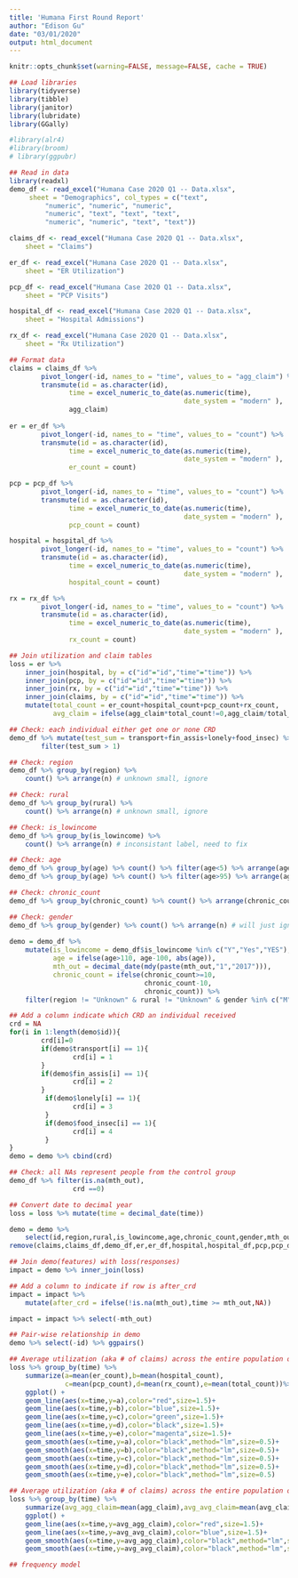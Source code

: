 ```yaml
---
title: 'Humana First Round Report'
author: "Edison Gu"
date: "03/01/2020"
output: html_document
---
```


```r
knitr::opts_chunk$set(warning=FALSE, message=FALSE, cache = TRUE)

## Load libraries
library(tidyverse)
library(tibble)
library(janitor)
library(lubridate)
library(GGally)

#library(alr4)
#library(broom)
# library(ggpubr)

## Read in data
library(readxl)
demo_df <- read_excel("Humana Case 2020 Q1 -- Data.xlsx", 
     sheet = "Demographics", col_types = c("text", 
         "numeric", "numeric", "numeric", 
         "numeric", "text", "text", "text", 
         "numeric", "numeric", "text", "text"))

claims_df <- read_excel("Humana Case 2020 Q1 -- Data.xlsx", 
    sheet = "Claims")

er_df <- read_excel("Humana Case 2020 Q1 -- Data.xlsx", 
    sheet = "ER Utilization")

pcp_df <- read_excel("Humana Case 2020 Q1 -- Data.xlsx", 
    sheet = "PCP Visits")

hospital_df <- read_excel("Humana Case 2020 Q1 -- Data.xlsx", 
    sheet = "Hospital Admissions")

rx_df <- read_excel("Humana Case 2020 Q1 -- Data.xlsx", 
    sheet = "Rx Utilization")
```

```r
## Format data
claims = claims_df %>% 
        pivot_longer(-id, names_to = "time", values_to = "agg_claim") %>% 
        transmute(id = as.character(id),
               time = excel_numeric_to_date(as.numeric(time), 
                                            date_system = "modern" ),
               agg_claim)
        
er = er_df %>% 
        pivot_longer(-id, names_to = "time", values_to = "count") %>% 
        transmute(id = as.character(id),
               time = excel_numeric_to_date(as.numeric(time), 
                                            date_system = "modern" ),
               er_count = count)

pcp = pcp_df %>% 
        pivot_longer(-id, names_to = "time", values_to = "count") %>% 
        transmute(id = as.character(id),
               time = excel_numeric_to_date(as.numeric(time), 
                                            date_system = "modern" ),
               pcp_count = count)

hospital = hospital_df %>% 
        pivot_longer(-id, names_to = "time", values_to = "count") %>% 
        transmute(id = as.character(id),
               time = excel_numeric_to_date(as.numeric(time), 
                                            date_system = "modern" ),
               hospital_count = count)

rx = rx_df %>% 
        pivot_longer(-id, names_to = "time", values_to = "count") %>% 
        transmute(id = as.character(id),
               time = excel_numeric_to_date(as.numeric(time), 
                                            date_system = "modern" ),
               rx_count = count)

## Join utilization and claim tables
loss = er %>% 
    inner_join(hospital, by = c("id"="id","time"="time")) %>% 
    inner_join(pcp, by = c("id"="id","time"="time")) %>% 
    inner_join(rx, by = c("id"="id","time"="time")) %>% 
    inner_join(claims, by = c("id"="id","time"="time")) %>% 
    mutate(total_count = er_count+hospital_count+pcp_count+rx_count,
           avg_claim = ifelse(agg_claim*total_count!=0,agg_claim/total_count,0))
```

```r
## Check: each individual either get one or none CRD
demo_df %>% mutate(test_sum = transport+fin_assis+lonely+food_insec) %>% 
        filter(test_sum > 1)

## Check: region
demo_df %>% group_by(region) %>% 
    count() %>% arrange(n) # unknown small, ignore

## Check: rural
demo_df %>% group_by(rural) %>% 
    count() %>% arrange(n) # unknown small, ignore

## Check: is_lowincome
demo_df %>% group_by(is_lowincome) %>% 
    count() %>% arrange(n) # inconsistant label, need to fix

## Check: age
demo_df %>% group_by(age) %>% count() %>% filter(age<5) %>% arrange(age) # need to correct negative values, assume mistyped minues sign
demo_df %>% group_by(age) %>% count() %>% filter(age>95) %>% arrange(age) # need to correct >100 values, assume mistyped a 1 in the front

## Check: chronic_count
demo_df %>% group_by(chronic_count) %>% count() %>% arrange(chronic_count) # assume mistyped a 1 in the front

## Check: gender
demo_df %>% group_by(gender) %>% count() %>% arrange(n) # will just ignore other than M, F
    
demo = demo_df %>% 
    mutate(is_lowincome = demo_df$is_lowincome %in% c("Y","Yes","YES"),
           age = ifelse(age>110, age-100, abs(age)),
           mth_out = decimal_date(mdy(paste(mth_out,"1","2017"))),
           chronic_count = ifelse(chronic_count>=10,
                                  chronic_count-10,
                                  chronic_count)) %>% 
    filter(region != "Unknown" & rural != "Unknown" & gender %in% c("M","F"))

## Add a column indicate which CRD an individual received
crd = NA
for(i in 1:length(demo$id)){
        crd[i]=0
        if(demo$transport[i] == 1){
                crd[i] = 1
        }
        if(demo$fin_assis[i] == 1){
                crd[i] = 2
        }
         if(demo$lonely[i] == 1){
                crd[i] = 3
         }
         if(demo$food_insec[i] == 1){
                crd[i] = 4
         }
}
demo = demo %>% cbind(crd)

## Check: all NAs represent people from the control group
demo_df %>% filter(is.na(mth_out),
                crd ==0)

## Convert date to decimal year
loss = loss %>% mutate(time = decimal_date(time))
```

```r
demo = demo %>% 
    select(id,region,rural,is_lowincome,age,chronic_count,gender,mth_out,crd)
remove(claims,claims_df,demo_df,er,er_df,hospital,hospital_df,pcp,pcp_df,rx,rx_df,crd,i)
```

```r
## Join demo(features) with loss(responses)
impact = demo %>% inner_join(loss)

## Add a column to indicate if row is after_crd
impact = impact %>% 
    mutate(after_crd = ifelse(!is.na(mth_out),time >= mth_out,NA))

impact = impact %>% select(-mth_out)
```

```r
## Pair-wise relationship in demo
demo %>% select(-id) %>% ggpairs()

## Average utilization (aka # of claims) across the entire population over time
loss %>% group_by(time) %>% 
    summarize(a=mean(er_count),b=mean(hospital_count),
              c=mean(pcp_count),d=mean(rx_count),e=mean(total_count))%>% 
    ggplot() +
    geom_line(aes(x=time,y=a),color="red",size=1.5)+
    geom_line(aes(x=time,y=b),color="blue",size=1.5)+
    geom_line(aes(x=time,y=c),color="green",size=1.5)+
    geom_line(aes(x=time,y=d),color="black",size=1.5)+
    geom_line(aes(x=time,y=e),color="magenta",size=1.5)+
    geom_smooth(aes(x=time,y=a),color="black",method="lm",size=0.5)+
    geom_smooth(aes(x=time,y=b),color="black",method="lm",size=0.5)+
    geom_smooth(aes(x=time,y=c),color="black",method="lm",size=0.5)+
    geom_smooth(aes(x=time,y=d),color="black",method="lm",size=0.5)+
    geom_smooth(aes(x=time,y=e),color="black",method="lm",size=0.5)

## Average utilization (aka # of claims) across the entire population over time
loss %>% group_by(time) %>% 
    summarize(avg_agg_claim=mean(agg_claim),avg_avg_claim=mean(avg_claim))%>% 
    ggplot() +
    geom_line(aes(x=time,y=avg_agg_claim),color="red",size=1.5)+
    geom_line(aes(x=time,y=avg_avg_claim),color="blue",size=1.5)+
    geom_smooth(aes(x=time,y=avg_agg_claim),color="black",method="lm",size=0.5)+
    geom_smooth(aes(x=time,y=avg_avg_claim),color="black",method="lm",size=0.5)
```

```r
## frequency model

```


